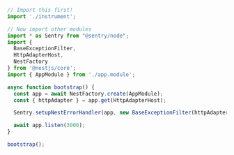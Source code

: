 <SignInNote />

```javascript {filename: main.ts} {17}
// Import this first!
import './instrument';

// Now import other modules
import * as Sentry from "@sentry/node";
import {
  BaseExceptionFilter,
  HttpAdapterHost,
  NestFactory
} from '@nestjs/core';
import { AppModule } from './app.module';

async function bootstrap() {
  const app = await NestFactory.create(AppModule);
  const { httpAdapter } = app.get(HttpAdapterHost);

  Sentry.setupNestErrorHandler(app, new BaseExceptionFilter(httpAdapter));

  await app.listen(3000);
}

bootstrap();
```
